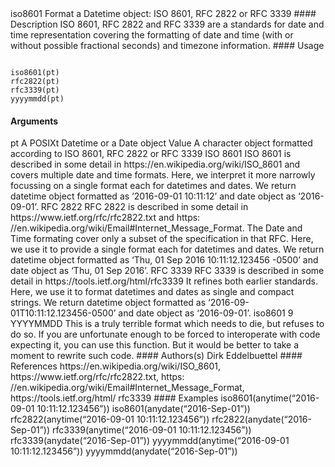 
iso8601 Format a Datetime object: ISO 8601, RFC 2822 or RFC 3339
#### Description
ISO 8601, RFC 2822 and RFC 3339 are a standards for date and time representation covering the
formatting of date and time (with or without possible fractional seconds) and timezone information.
#### Usage
<pre><code>
iso8601(pt)
rfc2822(pt)
rfc3339(pt)
yyyymmdd(pt)
</code></pre>
#### Arguments
pt A POSIXt Datetime or a Date object
Value
A character object formatted according to ISO 8601, RFC 2822 or RFC 3339
ISO 8601
ISO 8601 is described in some detail in https://en.wikipedia.org/wiki/ISO_8601 and covers
multiple date and time formats.
Here, we interpret it more narrowly focussing on a single format each for datetimes and dates. We
return datetime object formatted as ‘2016-09-01 10:11:12’ and date object as ‘2016-09-01’.
RFC 2822
RFC 2822 is described in some detail in https://www.ietf.org/rfc/rfc2822.txt and https:
//en.wikipedia.org/wiki/Email#Internet_Message_Format. The Date and Time formating
cover only a subset of the specification in that RFC.
Here, we use it to provide a single format each for datetimes and dates. We return datetime object
formatted as ‘Thu, 01 Sep 2016 10:11:12.123456 -0500’ and date object as ‘Thu, 01 Sep 2016’.
RFC 3339
RFC 3339 is described in some detail in https://tools.ietf.org/html/rfc3339 It refines both
earlier standards.
Here, we use it to format datetimes and dates as single and compact strings. We return datetime
object formatted as ‘2016-09-01T10:11:12.123456-0500’ and date object as ‘2016-09-01’.
iso8601 9
YYYYMMDD
This is a truly terrible format which needs to die, but refuses to do so. If you are unfortunate enough
to be forced to interoperate with code expecting it, you can use this function. But it would be better
to take a moment to rewrite such code.
#### Authors(s)
Dirk Eddelbuettel
#### References
https://en.wikipedia.org/wiki/ISO_8601, https://www.ietf.org/rfc/rfc2822.txt, https:
//en.wikipedia.org/wiki/Email#Internet_Message_Format, https://tools.ietf.org/html/
rfc3339
#### Examples
iso8601(anytime("2016-09-01 10:11:12.123456"))
iso8601(anydate("2016-Sep-01"))
rfc2822(anytime("2016-09-01 10:11:12.123456"))
rfc2822(anydate("2016-Sep-01"))
rfc3339(anytime("2016-09-01 10:11:12.123456"))
rfc3339(anydate("2016-Sep-01"))
yyyymmdd(anytime("2016-09-01 10:11:12.123456"))
yyyymmdd(anydate("2016-Sep-01"))

